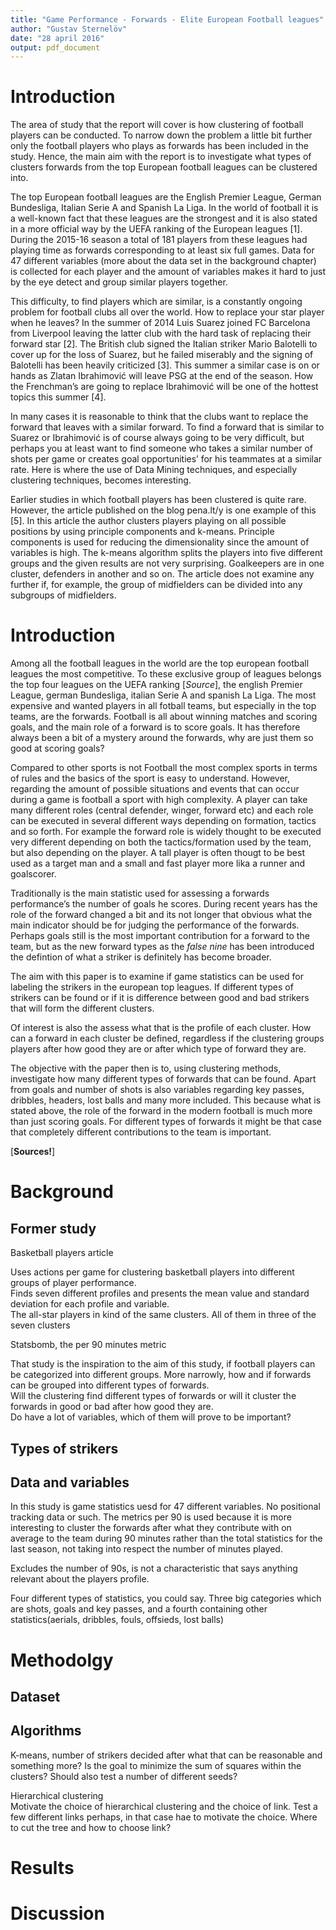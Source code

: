 ```yaml
---
title: "Game Performance - Forwards - Elite European Football leagues"
author: "Gustav Sternelöv"
date: "28 april 2016"
output: pdf_document
---
```


# Introduction
The area of study that the report will cover is how clustering of football players can be conducted. To narrow down the problem a little bit further only the football players who plays as forwards has been included in the study. Hence, the main aim with the report is to investigate what types of clusters forwards from the top European football leagues can be clustered into.  

The top European football leagues are the English Premier League, German Bundesliga, Italian Serie A and Spanish La Liga. In the world of football it is a well-known fact that these leagues are the strongest and it is also stated in a more official way by the UEFA ranking of the European leagues [1]. During the 2015-16 season a total of 181 players from these leagues had playing time as forwards corresponding to at least six full games. Data for 47 different variables (more about the data set in the background chapter) is collected for each player and the amount of variables makes it hard to just by the eye detect and group similar players together.  

This difficulty, to find players which are similar, is a constantly ongoing problem for football clubs all over the world. How to replace your star player when he leaves? In the summer of 2014 Luis Suarez joined FC Barcelona from Liverpool leaving the latter club with the hard task of replacing their forward star [2]. The British club signed the Italian striker Mario Balotelli to cover up for the loss of Suarez, but he failed miserably and the signing of Balotelli has been heavily criticized [3]. This summer a similar case is on or hands as Zlatan Ibrahimović will leave PSG at the end of the season. How the Frenchman’s are going to replace Ibrahimović will be one of the hottest topics this summer [4].  

In many cases it is reasonable to think that the clubs want to replace the forward that leaves with a similar forward. To find a forward that is similar to Suarez or Ibrahimović is of course always going to be very difficult, but perhaps you at least want to find someone who takes a similar number of shots per game or creates goal opportunities’ for his teammates at a similar rate. Here is where the use of Data Mining techniques, and especially clustering techniques, becomes interesting.  

Earlier studies in which football players has been clustered is quite rare. However, the article published on the blog pena.lt/y is one example of this [5]. In this article the author clusters players playing on all possible positions by using principle components and k-means. Principle components is used for reducing the dimensionality since the amount of variables is high. The k-means algorithm splits the players into five different groups and the given results are not very surprising. Goalkeepers are in one cluster, defenders in another and so on. The article does not examine any further if, for example, the group of midfielders can be divided into any subgroups of midfielders.



# Introduction
Among all the football leagues in the world are the top european football leagues the most competitive. To these exclusive group of leagues belongs the top four leagues on the UEFA ranking [*Source*], the english Premier League, german Bundesliga, italian Serie A and spanish La Liga. The most expensive and wanted players in all fotball teams, but especially in the top teams, are the forwards. Football is all about winning matches and scoring goals, and the main role of a forward is to score goals. It has therefore always been a bit of a mystery around the forwards, why are just them so good at scoring goals?

Compared to other sports is not Football the most complex sports in terms of rules and the basics of the sport is easy to understand. However, regarding the amount of possible situations and events that can occur during a game is football a sport with high complexity. A player can take many different roles (central defender, winger, forward etc) and each role can be executed in several different ways depending on formation, tactics and so forth. For example the forward role is widely thought to be executed very different depending on both the tactics/formation used by the team, but also depending on the player. A tall player is often thougt to be best used as a target man and a small and fast player more lika a runner and goalscorer. 

Traditionally is the main statistic used for assessing a forwards performance's the number of goals he scores. During recent years has the role of the forward changed a bit and its not longer that obvious what the main indicator should be for judging the performance of the forwards. Perhaps goals still is the most important contribution for a forward to the team, but as the new forward types as the *false nine* has been introduced the defintion of what a striker is definitely has become broader.  

The aim with this paper is to examine if game statistics can be used for labeling the strikers in the european top leagues. If different types of strikers can be found or if it is difference between good and bad strikers that will form the different clusters. 

Of interest is also the assess what that is the profile of each cluster. How can a forward in each cluster be defined, regardless if the clustering groups players after how good they are or after which type of forward they are. 

The objective with the paper then is to, using clustering methods, investigate how many different types of forwards that can be found. Apart from goals and number of shots is also variables regarding key passes, dribbles, headers, lost balls and many more included. This because what is stated above, the role of the forward in the modern football is much more than just scoring goals. For different types of forwards it might be that case that completely different contributions to the team is important.

[**Sources!**]

# Background

## Former study
Basketball players article  

Uses actions per game for clustering basketball players into different groups of player performance.  
Finds seven different profiles and presents the mean value and standard deviation for each profile and variable.  
The all-star players in kind of the same clusters. All of them in three of the seven clusters

Statsbomb, the per 90 minutes metric

That study is the inspiration to the aim of this study, if football players can be categorized into different groups. More narrowly, how and if forwards can be grouped into different types of forwards.  
Will the clustering find different types of forwards or will it cluster the forwards in good or bad after how good they are.  
Do have a lot of variables, which of them will prove to be important?

## Types of strikers

## Data and variables
In this study is game statistics uesd for 47 different variables. No positional tracking data or such. The metrics per 90 is used because it is more interesting to cluster the forwards after what they contribute with on average to the team during 90 minutes rather than the total statistics for the last season, not taking into respect the number of minutes played. 

Excludes the number of 90s, is not a characteristic that says anything relevant about the players profile. 

Four different types of statistics, you could say. Three big categories which are shots, goals and key passes, and a fourth containing other statistics(aerials, dribbles, fouls, offsieds, lost balls)

# Methodolgy

## Dataset

## Algorithms
K-means, number of strikers decided after what that can be reasonable and something more? Is the goal to minimize the sum of squares within the clusters? Should also test a number of different seeds?

Hierarchical clustering  
Motivate the choice of hierarchical clustering and the choice of link. Test a few different links perhaps, in that case hae to motivate the choice. Where to cut the tree and how to choose link?

# Results


# Discussion



